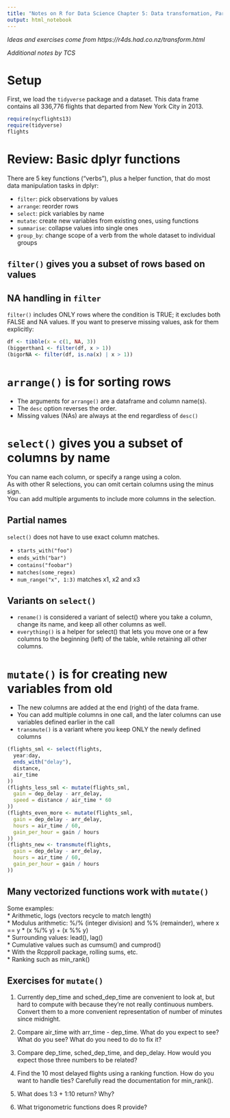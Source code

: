 ```yaml
---
title: "Notes on R for Data Science Chapter 5: Data transformation, Part 2"
output: html_notebook
---
```


*Ideas and exercises come from https://r4ds.had.co.nz/transform.html*

*Additional notes by TCS*

# Setup
First, we load the `tidyverse` package and a dataset. This data frame contains all 336,776 flights that departed from New York City in 2013.

```r
require(nycflights13)
require(tidyverse)
flights
```

# Review: Basic dplyr functions

There are 5 key functions ("verbs"), plus a helper function, that do most data manipulation tasks in dplyr:  

* `filter`: pick observations by values
* `arrange`: reorder rows  
* `select`: pick variables by name  
* `mutate`: create new variables from existing ones, using functions  
* `summarise`: collapse values into single ones  
* `group_by`: change scope of a verb from the whole dataset to individual groups 

## `filter()` gives you a subset of rows based on values

## NA handling in `filter`

`filter()` includes ONLY rows where the condition is TRUE; it excludes both FALSE and NA values. If you want to preserve missing values, ask for them explicitly:  

```r
df <- tibble(x = c(1, NA, 3))
(biggerthan1 <- filter(df, x > 1))
(bigorNA <- filter(df, is.na(x) | x > 1))
```
# `arrange()` is for sorting rows

* The arguments for `arrange()` are a dataframe and column name(s).   
* The `desc` option reverses the order.  
* Missing values (NAs) are always at the end regardless of `desc()` 
 
# `select()` gives you a subset of columns by name

You can name each column, or specify a range using a colon.  
As with other R selections, you can omit certain columns using the minus sign.  
You can add multiple arguments to include more columns in the selection.  

## Partial names  

`select()` does not have to use exact column matches.  

* `starts_with("foo")`  
* `ends_with("bar")`  
* `contains("foobar")`  
* `matches(some_regex)`  
* `num_range("x", 1:3)` matches x1, x2 and x3  

## Variants on `select()`

* `rename()` is considered a variant of select() where you take a column, change its name, and keep all other columns as well.
* `everything()` is a helper for select() that lets you move one or a few columns to the beginning (left) of the table, while retaining all other columns.  

# `mutate()` is for creating new variables from old  

* The new columns are added at the end (right) of the data frame.  
* You can add multiple columns in one call, and the later columns can use variables defined earlier in the call  
* `transmute()` is a variant where you keep ONLY the newly defined columns  

```r
(flights_sml <- select(flights, 
  year:day, 
  ends_with("delay"), 
  distance, 
  air_time
))
(flights_less_sml <- mutate(flights_sml,
  gain = dep_delay - arr_delay,
  speed = distance / air_time * 60
))
(flights_even_more <- mutate(flights_sml,
  gain = dep_delay - arr_delay,
  hours = air_time / 60,
  gain_per_hour = gain / hours
))
(flights_new <- transmute(flights,
  gain = dep_delay - arr_delay,
  hours = air_time / 60,
  gain_per_hour = gain / hours
))
```

## Many vectorized functions work with `mutate()`  

Some examples:  
* Arithmetic, logs (vectors recycle to match length)  
* Modulus arithmetic:  %/% (integer division) and %%   (remainder), where x == y * (x %/% y) + (x %% y)  
* Surrounding values: lead(), lag()  
* Cumulative values such as cumsum() and cumprod()  
* With the Rcpproll package, rolling sums, etc.  
* Ranking such as min_rank()  

## Exercises for `mutate()`  

1. Currently dep_time and sched_dep_time are convenient to look at, but hard to compute with because they’re not really continuous numbers. Convert them to a more convenient representation of number of minutes since midnight.  

2. Compare air_time with arr_time - dep_time. What do you expect to see? What do you see? What do you need to do to fix it?  

3. Compare dep_time, sched_dep_time, and dep_delay. How would you expect those three numbers to be related?  

4. Find the 10 most delayed flights using a ranking function. How do you want to handle ties? Carefully read the documentation for min_rank().  

5. What does 1:3 + 1:10 return? Why?  

6. What trigonometric functions does R provide?  

```r

```